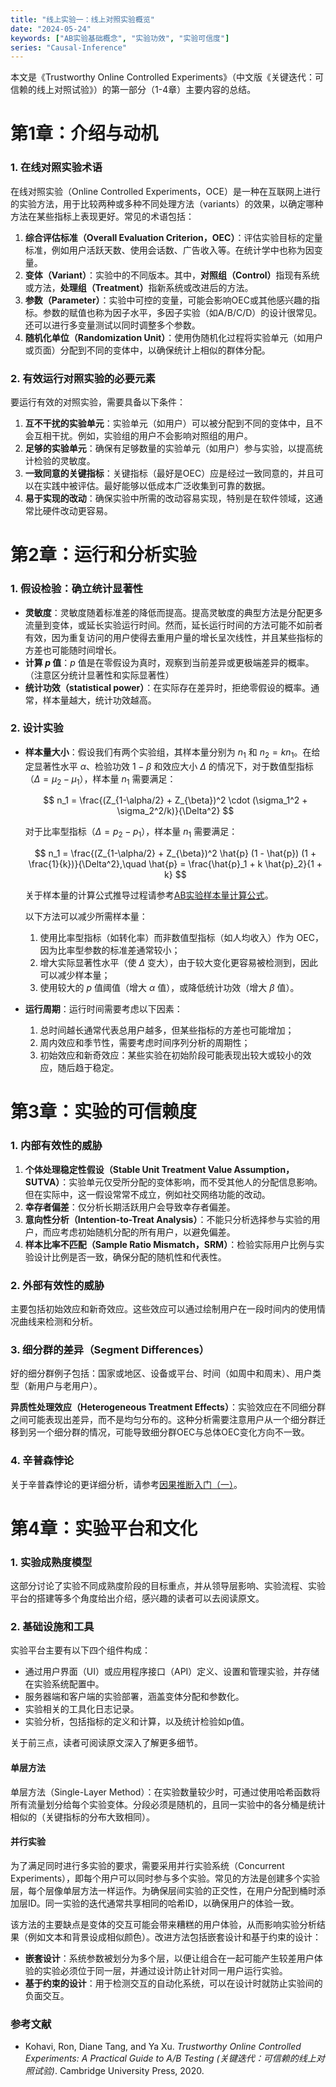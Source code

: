 ```yaml
---
title: "线上实验一：线上对照实验概览"
date: "2024-05-24"
keywords: ["AB实验基础概念", "实验功效", "实验可信度"]
series: "Causal-Inference"
---
```


本文是《Trustworthy Online Controlled Experiments》（中文版《关键迭代：可信赖的线上对照试验》）的第一部分（1-4章）主要内容的总结。

# 第1章：介绍与动机

### 1. 在线对照实验术语
在线对照实验（Online Controlled Experiments，OCE）是一种在互联网上进行的实验方法，用于比较两种或多种不同处理方法（variants）的效果，以确定哪种方法在某些指标上表现更好。常见的术语包括：

1. **综合评估标准（Overall Evaluation Criterion，OEC）**：评估实验目标的定量标准，例如用户活跃天数、使用会话数、广告收入等。在统计学中也称为因变量。
2. **变体（Variant）**：实验中的不同版本。其中，**对照组（Control）**指现有系统或方法，**处理组（Treatment）**指新系统或改进后的方法。
3. **参数（Parameter）**：实验中可控的变量，可能会影响OEC或其他感兴趣的指标。参数的赋值也称为因子水平，多因子实验（如A/B/C/D）的设计很常见。还可以进行多变量测试以同时调整多个参数。
4. **随机化单位（Randomization Unit）**：使用伪随机化过程将实验单元（如用户或页面）分配到不同的变体中，以确保统计上相似的群体分配。

### 2. 有效运行对照实验的必要元素
要运行有效的对照实验，需要具备以下条件：

1. **互不干扰的实验单元**：实验单元（如用户）可以被分配到不同的变体中，且不会互相干扰。例如，实验组的用户不会影响对照组的用户。
2. **足够的实验单元**：确保有足够数量的实验单元（如用户）参与实验，以提高统计检验的灵敏度。
3. **一致同意的关键指标**：关键指标（最好是OEC）应是经过一致同意的，并且可以在实践中被评估。最好能够以低成本广泛收集到可靠的数据。
4. **易于实现的改动**：确保实验中所需的改动容易实现，特别是在软件领域，这通常比硬件改动更容易。

# 第2章：运行和分析实验

### 1. 假设检验：确立统计显著性

- **灵敏度**：灵敏度随着标准差的降低而提高。提高灵敏度的典型方法是分配更多流量到变体，或延长实验运行时间。然而，延长运行时间的方法可能不如前者有效，因为重复访问的用户使得去重用户量的增长呈次线性，并且某些指标的方差也可能随时间增长。
- **计算 $p$ 值**：$p$ 值是在零假设为真时，观察到当前差异或更极端差异的概率。（注意区分统计显著性和实际显著性）
- **统计功效（statistical power）**：在实际存在差异时，拒绝零假设的概率。通常，样本量越大，统计功效越高。

### 2. 设计实验

- **样本量大小**：假设我们有两个实验组，其样本量分别为 $n_1$ 和 $n_2 = kn_1$。在给定显著性水平 $\alpha$、检验功效 $1 - \beta$ 和效应大小 $\Delta$ 的情况下，对于数值型指标（$\Delta = \mu_2 - \mu_1$），样本量 $n_1$ 需要满足：

  $$
  n_1 = \frac{(Z_{1-\alpha/2} + Z_{\beta})^2 \cdot (\sigma_1^2 + \sigma_2^2/k)}{\Delta^2} 
  $$

  对于比率型指标（$\Delta = p_2 - p_1$），样本量 $n_1$ 需要满足：

  $$
  n_1 = \frac{(Z_{1-\alpha/2} + Z_{\beta})^2 \hat{p} (1 - \hat{p}) (1 + \frac{1}{k})}{\Delta^2},\quad \hat{p} = \frac{\hat{p}_1 + k \hat{p}_2}{1 + k}
  $$

  关于样本量的计算公式推导过程请参考[AB实验样本量计算公式](001sample_size.qmd)。

  以下方法可以减少所需样本量：
  1. 使用比率型指标（如转化率）而非数值型指标（如人均收入）作为 OEC，因为比率型参数的标准差通常较小；
  2. 增大实际显著性水平（使 $\Delta$ 变大），由于较大变化更容易被检测到，因此可以减少样本量；
  3. 使用较大的 $p$ 值阈值（增大 $\alpha$ 值），或降低统计功效（增大 $\beta$ 值）。

- **运行周期**：运行时间需要考虑以下因素：
  1. 总时间越长通常代表总用户越多，但某些指标的方差也可能增加；
  2. 周内效应和季节性，需要考虑时间序列分析的周期性；
  3. 初始效应和新奇效应：某些实验在初始阶段可能表现出较大或较小的效应，随后趋于稳定。

# 第3章：实验的可信赖度

### 1. 内部有效性的威胁
1. **个体处理稳定性假设（Stable Unit Treatment Value Assumption，SUTVA）**：实验单元仅受所分配的变体影响，而不受其他人的分配信息影响。但在实际中，这一假设常常不成立，例如社交网络功能的改动。
2. **幸存者偏差**：仅分析长期活跃用户会导致幸存者偏差。
3. **意向性分析（Intention-to-Treat Analysis）**：不能只分析选择参与实验的用户，而应考虑初始随机分配的所有用户，以避免偏差。
4. **样本比率不匹配（Sample Ratio Mismatch，SRM）**：检验实际用户比例与实验设计比例是否一致，确保分配的随机性和代表性。

### 2. 外部有效性的威胁
主要包括初始效应和新奇效应。这些效应可以通过绘制用户在一段时间内的使用情况曲线来检测和分析。

### 3. 细分群的差异（Segment Differences）
好的细分群例子包括：国家或地区、设备或平台、时间（如周中和周末）、用户类型（新用户与老用户）。

**异质性处理效应（Heterogeneous Treatment Effects）**：实验效应在不同细分群之间可能表现出差异，而不是均匀分布的。这种分析需要注意用户从一个细分群迁移到另一个细分群的情况，可能导致细分群OEC与总体OEC变化方向不一致。

### 4. 辛普森悖论
关于辛普森悖论的更详细分析，请参考[因果推断入门（一）](ci1.qmd)。

# 第4章：实验平台和文化

### 1. 实验成熟度模型

这部分讨论了实验不同成熟度阶段的目标重点，并从领导层影响、实验流程、实验平台的搭建等多个角度给出介绍，感兴趣的读者可以去阅读原文。

### 2. 基础设施和工具

实验平台主要有以下四个组件构成：

- 通过用户界面（UI）或应用程序接口（API）定义、设置和管理实验，并存储在实验系统配置中。
- 服务器端和客户端的实验部署，涵盖变体分配和参数化。
- 实验相关的工具化日志记录。
- 实验分析，包括指标的定义和计算，以及统计检验如p值。

关于前三点，读者可阅读原文深入了解更多细节。

#### 单层方法

单层方法（Single-Layer Method）：在实验数量较少时，可通过使用哈希函数将所有流量划分给每个实验变体。分段必须是随机的，且同一实验中的各分桶是统计相似的（关键指标的分布大致相同）。

#### 并行实验

为了满足同时进行多实验的要求，需要采用并行实验系统（Concurrent Experiments），即每个用户可以同时参与多个实验。常见的方法是创建多个实验层，每个层像单层方法一样运作。为确保层间实验的正交性，在用户分配到桶时添加层ID。同一实验的迭代通常共享相同的哈希ID，以确保用户的体验一致。

该方法的主要缺点是变体的交互可能会带来糟糕的用户体验，从而影响实验分析结果（例如文本和背景设成相似颜色）。改进方法包括嵌套设计和基于约束的设计：

- **嵌套设计**：系统参数被划分为多个层，以便让组合在一起可能产生较差用户体验的实验必须位于同一层，并通过设计防止针对同一用户运行实验。
- **基于约束的设计**：用于检测交互的自动化系统，可以在设计时就防止实验间的负面交互。

### 参考文献

- Kohavi, Ron, Diane Tang, and Ya Xu. *Trustworthy Online Controlled Experiments: A Practical Guide to A/B Testing (关键迭代：可信赖的线上对照试验)*. Cambridge University Press, 2020.